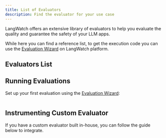 ```yaml
---
title: List of Evaluators
description: Find the evaluator for your use case
---
```


LangWatch offers an extensive library of evaluators to help you evaluate the quality and guarantee the safety of your LLM apps.

While here you can find a reference list, to get the execution code you can use the [Evaluation Wizard](https://app.langwatch.ai/@project/evaluations) on LangWatch platform.


## Evaluators List


<EvaluatorsList />

## Running Evaluations

Set up your first evaluation using the [Evaluation Wizard](https://app.langwatch.ai/@project/evaluations):

<a href="https://app.langwatch.ai/@project/evaluations" target="_blank">
<Frame>
<img src="/images/offline-evaluation/Screenshot_2025-04-17_at_16.53.38.png" alt="" style={{ maxWidth: '400px' }} noZoom />
</Frame>
</a>

## Instrumenting Custom Evaluator

If you have a custom evaluator built in-house, you can follow the guide below to integrate.

<CardGroup cols={1}>
  <Card
    title="Instrumenting Custom Evaluator"
    icon="link"
    href="/evaluations/custom-evaluator-integration"
  />
</CardGroup>
